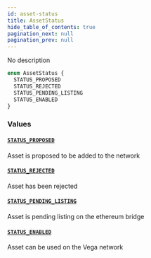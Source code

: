 ```yaml
---
id: asset-status
title: AssetStatus
hide_table_of_contents: true
pagination_next: null
pagination_prev: null
---
```



No description

```graphql
enum AssetStatus {
  STATUS_PROPOSED
  STATUS_REJECTED
  STATUS_PENDING_LISTING
  STATUS_ENABLED
}
```


### Values

#### [`STATUS_PROPOSED`](#)

Asset is proposed to be added to the network


#### [`STATUS_REJECTED`](#)

Asset has been rejected


#### [`STATUS_PENDING_LISTING`](#)

Asset is pending listing on the ethereum bridge


#### [`STATUS_ENABLED`](#)

Asset can be used on the Vega network




